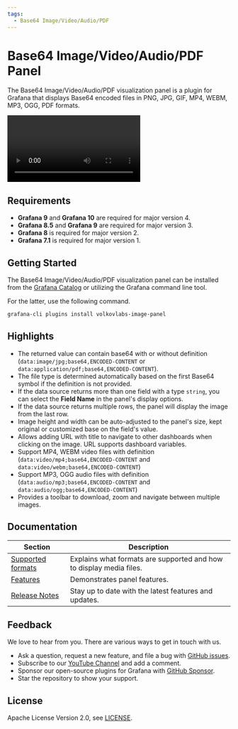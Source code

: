 ```yaml
---
tags:
  - Base64 Image/Video/Audio/PDF
---
```



# Base64 Image/Video/Audio/PDF Panel

The Base64 Image/Video/Audio/PDF visualization panel is a plugin for Grafana that displays Base64 encoded files in PNG, JPG, GIF, MP4, WEBM, MP3, OGG, PDF formats.

<Video
  src="https://www.youtube.com/embed/1_bgLSehjhg"
  title="Images, PDFs, Video, Live Camera Feed on Grafana Dashboard."
/>

## Requirements

- **Grafana 9** and **Grafana 10** are required for major version 4.
- **Grafana 8.5** and **Grafana 9** are required for major version 3.
- **Grafana 8** is required for major version 2.
- **Grafana 7.1** is required for major version 1.

## Getting Started

The Base64 Image/Video/Audio/PDF visualization panel can be installed from the [Grafana Catalog](https://grafana.com/grafana/plugins/volkovlabs-image-panel/) or utilizing the Grafana command line tool.

For the latter, use the following command.

```bash
grafana-cli plugins install volkovlabs-image-panel
```

## Highlights

- The returned value can contain base64 with or without definition (`data:image/jpg;base64,ENCODED-CONTENT` or `data:application/pdf;base64,ENCODED-CONTENT`).
- The file type is determined automatically based on the first Base64 symbol if the definition is not provided.
- If the data source returns more than one field with a type `string`, you can select the **Field Name** in the panel's display options.
- If the data source returns multiple rows, the panel will display the image from the last row.
- Image height and width can be auto-adjusted to the panel's size, kept original or customized base on the field's value.
- Allows adding URL with title to navigate to other dashboards when clicking on the image. URL supports dashboard variables.
- Support MP4, WEBM video files with definition (`data:video/mp4;base64,ENCODED-CONTENT` and `data:video/webm;base64,ENCODED-CONTENT`)
- Support MP3, OGG audio files with definition (`data:audio/mp3;base64,ENCODED-CONTENT` and `data:audio/ogg;base64,ENCODED-CONTENT`)
- Provides a toolbar to download, zoom and navigate between multiple images.

## Documentation

| Section                      | Description                                                         |
| ---------------------------- | ------------------------------------------------------------------- |
| [Supported formats](formats) | Explains what formats are supported and how to display media files. |
| [Features](features)         | Demonstrates panel features.                                        |
| [Release Notes](release)     | Stay up to date with the latest features and updates.               |

## Feedback

We love to hear from you. There are various ways to get in touch with us.

- Ask a question, request a new feature, and file a bug with [GitHub issues](https://github.com/volkovlabs/volkovlabs-image-panel/issues/new/choose).
- Subscribe to our [YouTube Channel](https://www.youtube.com/@volkovlabs) and add a comment.
- Sponsor our open-source plugins for Grafana with [GitHub Sponsor](https://github.com/sponsors/VolkovLabs).
- Star the repository to show your support.

## License

Apache License Version 2.0, see [LICENSE](https://github.com/volkovlabs/volkovlabs-image-panel/blob/main/LICENSE).
